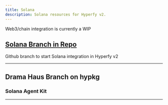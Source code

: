 ```yaml
---
title: Solana
description: Solana resources for Hyperfy v2.
---
```




<Aside>Web3/chain integration is currently a WIP</Aside>


## [Solana Branch in Repo](https://github.com/hyperfy-xyz/hyperfy/tree/solana)

Github branch to start Solana integration in Hyperfy v2

---

## Drama Haus Branch on hypkg

<LinkCard title="Solana Branch with Server Wallet setup" href="https://github.com/drama-haus/hyperfy/tree/cow_solana" />


### Solana Agent Kit

<LinkCard title="AI Agents on Solana" href="/resources/agents/#solana-agent-kit" />

---

